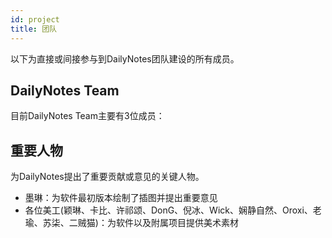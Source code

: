 ```yaml
---
id: project
title: 团队
---
```



以下为直接或间接参与到DailyNotes团队建设的所有成员。

## DailyNotes Team

目前DailyNotes Team主要有3位成员：

<TeamRow />

## 重要人物

为DailyNotes提出了重要贡献或意见的关键人物。

- 墨琳：为软件最初版本绘制了插图并提出重要意见
- 各位美工(颖琳、卡比、许祁颂、DonG、倪冰、Wick、娴静自然、Oroxi、老瑜、苏柒、二贼猫)：为软件以及附属项目提供美术素材
